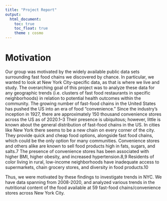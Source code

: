 ```yaml
---
title: "Project Report"
output: 
  html_document:
    toc: true
    toc_float: true
    theme : cosmo
---
```


# Motivation

Our group was motivated by the widely available public data sets surrounding fast food chains we discovered by chance. In particular, we wanted to look at New York City-specific data, as that is where we live and study. The overarching goal of this project was to analyze these data for any geographic trends (i.e. clusters of fast food restaurants in specific neighborhoods) in relation to potential health outcomes within the community. The growing number of fast-food chains in the United States has pushed the US into an era of food "convenience." Since the industry’s inception in 1927, there are approximately 150 thousand convenience stores across the US as of 2020.1–3 Their presence is ubiquitous; however, little is known about the general distribution of fast-food chains in the US. In cities like New York there seems to be a new chain on every corner of the city. They provide quick and cheap food options, alongside fast food chains, which could be the only option for many communities. Convenience stores and others alike are known to sell food products high in fats, sugars, and salts.7 The presence of convenience stores has been associated with higher BMI, higher obesity, and increased hypertension.8,9 Residents of color living in rural, low-income neighborhoods have inadequate access to supermarkets, chain grocery stores, and diversity in food products.10 

Thus, we were motivated by these findings to investigate trends in NYC. We have data spanning from 2008-2020, and analyzed various trends in the nutritional content of the food available at 59 fast-food chains/convenience stores across New York City. 
